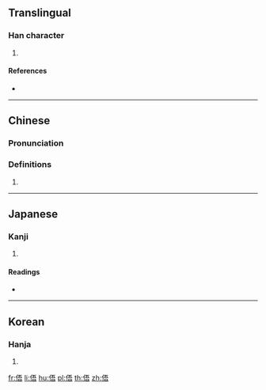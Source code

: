 ==Translingual==

===Han character===
{{Han char|rn=9|rad=人|as=07|sn=9|four=21261|canj=OMMR|ids=⿰亻吾}}

# {{defn|Han|sort=人07}}

====References====
* {{Han ref|kx=0104.140|dkj=00673|dj=0220.130|hdz=10157.050|uh=4FC9|ud=20425|bh=CDE1|bd=52705}}

----

==Chinese==
{{zh-forms}}

===Pronunciation===
{{zh-pron
|m=wǔ
|c=ng6
|mc=
|oc=
|ma=
|cat=
}}

===Definitions===
# {{rfdef|lang=zh}}

----

==Japanese==

===Kanji===
{{ja-kanji|grade=|rs=人07}}

# {{defn|lang=ja|sort=人07}}

====Readings====
* {{ja-readings|on=[[ご]] (go)|kun=[[むかえる]] (mukaeru), [[あう]] (au)}}

----

==Korean==

===Hanja===
{{ko-hanja|hangeul=오|rv=o|mr=o}}

# {{defn|lang=ko|sort=人07}}

[[fr:俉]]
[[li:俉]]
[[hu:俉]]
[[pl:俉]]
[[th:俉]]
[[zh:俉]]